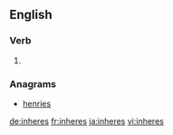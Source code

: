 ==English==

===Verb===
{{head|en|verb form}}

# {{en-third-person singular of|inhere}}

===Anagrams===
* [[henries#English|henries]]

[[de:inheres]]
[[fr:inheres]]
[[ja:inheres]]
[[vi:inheres]]